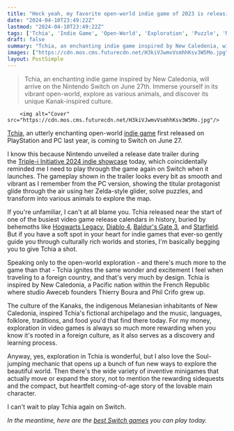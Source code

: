 ```yaml
---
title: "Heck yeah, my favorite open-world indie game of 2023 is releasing on Switch in June"
date: "2024-04-10T23:49:22Z"
lastmod: "2024-04-10T23:49:22Z"
tags: ['Tchia', 'Indie Game', 'Open-World', 'Exploration', 'Puzzle', 'Nintendo Switch', 'Zelda-Style', 'Soul-Jumping', 'Minigames', 'Coming-of-Age']
draft: false
summary: "Tchia, an enchanting indie game inspired by New Caledonia, will arrive on the Nintendo Switch on June 27th. Immerse yourself in its vibrant open-world, explore as various animals, and discover its unique Kanak-inspired culture."
images: ["https://cdn.mos.cms.futurecdn.net/H3kiVJwmvVsmhhKsv3W5Mo.jpg"]
layout: PostSimple
---
```

> Tchia, an enchanting indie game inspired by New Caledonia, will arrive on the Nintendo Switch on June 27th. Immerse yourself in its vibrant open-world, explore as various animals, and discover its unique Kanak-inspired culture.


        <img alt="Cover" src="https://cdn.mos.cms.futurecdn.net/H3kiVJwmvVsmhhKsv3W5Mo.jpg"/>
        
[Tchia](https://www.gamesradar.com/tchia-review/), an utterly enchanting open-world [indie game](https://www.gamesradar.com/uk/tag/indie-game/) first released on PlayStation and PC last year, is coming to Switch on June 27.

I know this because Nintendo unveiled a release date trailer during the [Triple-i Initiative 2024 indie showcase](https://iii-initiative.com/) today, which coincidentally reminded me I need to play through the game again on Switch when it launches. The gameplay shown in the trailer looks every bit as smooth and vibrant as I remember from the PC version, showing the titular protagonist glide through the air using her Zelda-style glider, solve puzzles, and transform into various animals to explore the map.

If you're unfamiliar, I can't at all blame you. Tchia released near the start of one of the busiest video game release calendars in history, buried by behemoths like [Hogwarts Legacy](https://www.gamesradar.com/hogwarts-legacy-guide/), [Diablo 4](https://www.gamesradar.com/diablo-4-guide/), [Baldur's Gate 3](https://www.gamesradar.com/baldurs-gate-3-guide/), and [Starfield](https://www.gamesradar.com/starfield-guide/). But if you have a soft spot in your heart for indie games that ever-so gently guide you through culturally rich worlds and stories, I'm basically begging you to give Tchia a shot.

Speaking only to the open-world exploration - and there's much more to the game than that - Tchia ignites the same wonder and excitement I feel when traveling to a foreign country, and that's very much by design. Tchia is inspired by New Caledonia, a Pacific nation within the French Republic where studio Aweceb founders Thierry Boura and Phil Crifo grew up.

The culture of the Kanaks, the indigenous Melanesian inhabitants of New Caledonia, inspired Tchia's fictional archipelago and the music, languages, folklore, traditions, and food you'd that find there today. For my money, exploration in video games is always so much more rewarding when you know it's rooted in a foreign culture, as it also serves as a discovery and learning process.

Anyway, yes, exploration in Tchia is wonderful, but I also love the Soul-jumping mechanic that opens up a bunch of fun new ways to explore the beautiful world. Then there's the wide variety of inventive minigames that actually move or expand the story, not to mention the rewarding sidequests and the compact, but heartfelt coming-of-age story of the lovable main character. 

I can't wait to play Tchia again on Switch.

*In the meantime, here are the *[<em>best Switch games</em>](https://www.gamesradar.com/best-switch-games/)* you can play today.*
        